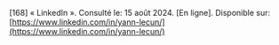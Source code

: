 \[168\]	« LinkedIn ». Consulté le: 15 août 2024\. \[En ligne\]. Disponible sur: [https://www.linkedin.com/in/yann-lecun/](https://www.linkedin.com/in/yann-lecun/)